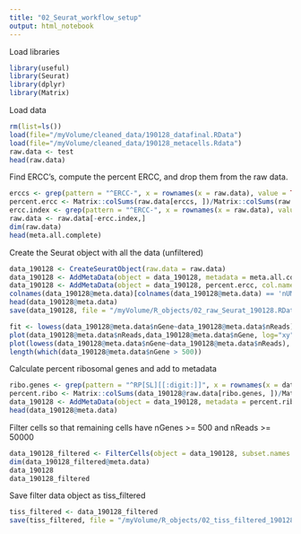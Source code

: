 ```yaml
---
title: "02_Seurat_workflow_setup"
output: html_notebook
---
```


Load libraries
```r
library(useful)
library(Seurat)
library(dplyr)
library(Matrix)
```

Load data
```r
rm(list=ls())
load(file="/myVolume/cleaned_data/190128_datafinal.RData")
load(file="/myVolume/cleaned_data/190128_metacells.Rdata")
raw.data <- test
head(raw.data)
```

Find ERCC's, compute the percent ERCC, and drop them from the raw data.
```r
erccs <- grep(pattern = "^ERCC-", x = rownames(x = raw.data), value = TRUE)
percent.ercc <- Matrix::colSums(raw.data[erccs, ])/Matrix::colSums(raw.data)
ercc.index <- grep(pattern = "^ERCC-", x = rownames(x = raw.data), value = FALSE)
raw.data <- raw.data[-ercc.index,]
dim(raw.data)
head(meta.all.complete)
```

Create the Seurat object with all the data (unfiltered)
```r
data_190128 <- CreateSeuratObject(raw.data = raw.data)
data_190128 <- AddMetaData(object = data_190128, metadata = meta.all.complete)
data_190128 <- AddMetaData(object = data_190128, percent.ercc, col.name = "percent.ercc")
colnames(data_190128@meta.data)[colnames(data_190128@meta.data) == 'nUMI'] <- 'nReads'
head(data_190128@meta.data)
save(data_190128, file = "/myVolume/R_objects/02_raw_Seurat_190128.RData")
```

```r
fit <- lowess(data_190128@meta.data$nGene~data_190128@meta.data$nReads)
plot(data_190128@meta.data$nReads,data_190128@meta.data$nGene, log="xy", xlim=c(1,1e+8), ylim=c(1,15000), xlab="", ylab="") ; par(new=T)
plot(lowess(data_190128@meta.data$nGene~data_190128@meta.data$nReads), log="xy", xlim=c(1,1e+8), ylim=c(1,15000), type="l", col="red", xlab="nReads", ylab="Ngenes")
length(which(data_190128@meta.data$nGene > 500))
```

Calculate percent ribosomal genes and add to metadata
```r
ribo.genes <- grep(pattern = "^RP[SL][[:digit:]]", x = rownames(x = data_190128@data), value = TRUE)
percent.ribo <- Matrix::colSums(data_190128@raw.data[ribo.genes, ])/Matrix::colSums(data_190128@raw.data)
data_190128 <- AddMetaData(object = data_190128, metadata = percent.ribo, col.name = "percent.ribo")
head(data_190128@meta.data)
```

Filter cells so that remaining cells have nGenes >= 500 and nReads >= 50000
```r
data_190128_filtered <- FilterCells(object = data_190128, subset.names = c("nGene", "nReads"), low.thresholds = c(500, 50000))
dim(data_190128_filtered@meta.data)
data_190128
data_190128_filtered
```

Save filter data object as tiss_filtered
```r
tiss_filtered <- data_190128_filtered
save(tiss_filtered, file = "/myVolume/R_objects/02_tiss_filtered_190128.RData")
```